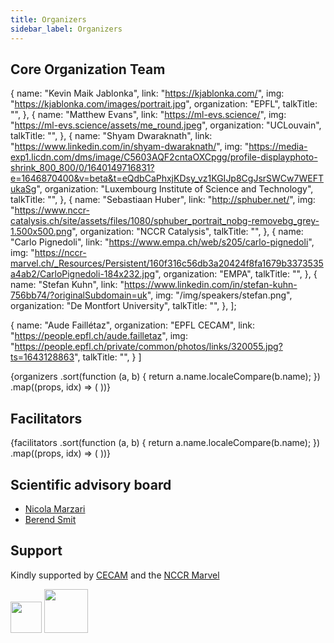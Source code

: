 ```yaml
---
title: Organizers
sidebar_label: Organizers
---
```



## Core Organization Team

  {
    name: "Kevin Maik Jablonka",
    link: "https://kjablonka.com/",
    img: "https://kjablonka.com/images/portrait.jpg",
    organization: "EPFL",
    talkTitle: "",
  },
  {
    name: "Matthew Evans",
    link: "https://ml-evs.science/",
    img: "https://ml-evs.science/assets/me_round.jpeg",
    organization: "UCLouvain",
    talkTitle: "",
  },
  {
    name: "Shyam Dwaraknath",
    link: "https://www.linkedin.com/in/shyam-dwaraknath/",
    img: "https://media-exp1.licdn.com/dms/image/C5603AQF2cntaOXCpgg/profile-displayphoto-shrink_800_800/0/1640149716831?e=1646870400&v=beta&t=eQdbCaPhxjKDsy_vz1KGIJp8CgJsrSWCw7WEFTukaSg",
    organization: "Luxembourg Institute of Science and Technology",
    talkTitle: "",
  },
  {
    name: "Sebastiaan Huber",
    link: "http://sphuber.net/",
    img: "https://www.nccr-catalysis.ch/site/assets/files/1080/sphuber_portrait_nobg-removebg_grey-1.500x500.png",
    organization: "NCCR Catalysis",
    talkTitle: "",
  },
  {
    name: "Carlo Pignedoli",
    link: "https://www.empa.ch/web/s205/carlo-pignedoli",
    img: "https://nccr-marvel.ch/_Resources/Persistent/160f316c56db3a20424f8fa1679b3373535a4ab2/CarloPignedoli-184x232.jpg",
    organization: "EMPA",
    talkTitle: "",
  },
  {
    name: "Stefan Kuhn",
    link: "https://www.linkedin.com/in/stefan-kuhn-756bb74/?originalSubdomain=uk",
    img: "/img/speakers/stefan.png",
    organization: "De Montfort University",
    talkTitle: "",
  },
];

  {
      name: "Aude Faillétaz",
      organization: "EPFL CECAM",
      link: "https://people.epfl.ch/aude.failletaz",
      img: "https://people.epfl.ch/private/common/photos/links/320055.jpg?ts=1643128863",
      talkTitle: "",
  }
]


<div className="container">
  <div className="row">
    {organizers
      .sort(function (a, b) {
        return a.name.localeCompare(b.name);
      })
      .map((props, idx) => (
        <Card key={idx} {...props} />
      ))}
  </div>
</div>

## Facilitators

<div className="container">
  <div className="row">
    {facilitators
      .sort(function (a, b) {
        return a.name.localeCompare(b.name);
      })
      .map((props, idx) => (
        <Card key={idx} {...props} />
      ))}
  </div>
</div>


## Scientific advisory board

- [Nicola Marzari](http://theossrv1.epfl.ch/Main/Contact)
- [Berend Smit](https://www.epfl.ch/labs/lsmo/smit/)

## Support

Kindly supported by [CECAM](https://www.cecam.org) and the [NCCR Marvel](https://nccr-marvel.ch)



 <img height='50' src="https://www.cecam.org/themes/cecam/assets/images/logo.png"/> <span> </span>  <img height='70' src="https://nccr-marvel.ch/_Resources/Static/Packages/Marvel.Website/Images/marvel-logo-text.svg?bust=ad32c11f"/> 
